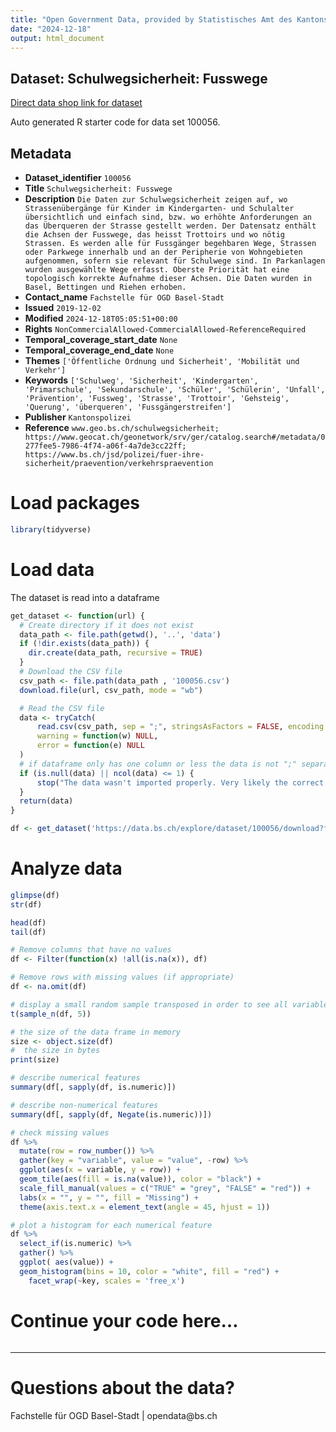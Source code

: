 ```yaml
---
title: "Open Government Data, provided by Statistisches Amt des Kantons Basel-Stadt - Fachstelle OGD"
date: "2024-12-18"
output: html_document
---
```


## Dataset: Schulwegsicherheit: Fusswege

[Direct data shop link for dataset](https://data.bs.ch/explore/dataset/100056)

Auto generated R starter code for data set 100056.

## Metadata

- **Dataset_identifier** `100056`
- **Title** `Schulwegsicherheit: Fusswege`
- **Description** `Die Daten zur Schulwegsicherheit zeigen auf, wo Strassenübergänge für Kinder im Kindergarten- und Schulalter übersichtlich und einfach sind, bzw. wo erhöhte Anforderungen an das Überqueren der Strasse gestellt werden. Der Datensatz enthält die Achsen der Fusswege, das heisst Trottoirs und wo nötig Strassen. Es werden alle für Fussgänger begehbaren Wege, Strassen oder Parkwege innerhalb und an der Peripherie von Wohngebieten aufgenommen, sofern sie relevant für Schulwege sind. In Parkanlagen wurden ausgewählte Wege erfasst. Oberste Priorität hat eine topologisch korrekte Aufnahme dieser Achsen. Die Daten wurden in Basel, Bettingen und Riehen erhoben.`
- **Contact_name** `Fachstelle für OGD Basel-Stadt`
- **Issued** `2019-12-02`
- **Modified** `2024-12-18T05:05:51+00:00`
- **Rights** `NonCommercialAllowed-CommercialAllowed-ReferenceRequired`
- **Temporal_coverage_start_date** `None`
- **Temporal_coverage_end_date** `None`
- **Themes** `['Öffentliche Ordnung und Sicherheit', 'Mobilität und Verkehr']`
- **Keywords** `['Schulweg', 'Sicherheit', 'Kindergarten', 'Primarschule', 'Sekundarschule', 'Schüler', 'Schülerin', 'Unfall', 'Prävention', 'Fussweg', 'Strasse', 'Trottoir', 'Gehsteig', 'Querung', 'überqueren', 'Fussgängerstreifen']`
- **Publisher** `Kantonspolizei`
- **Reference** `www.geo.bs.ch/schulwegsicherheit; https://www.geocat.ch/geonetwork/srv/ger/catalog.search#/metadata/0277fee5-7986-4f74-a06f-4a7de3cc22ff; https://www.bs.ch/jsd/polizei/fuer-ihre-sicherheit/praevention/verkehrspraevention`


# Load packages

```r

library(tidyverse)
```

# Load data

The dataset is read into a dataframe

```r
get_dataset <- function(url) {
  # Create directory if it does not exist
  data_path <- file.path(getwd(), '..', 'data')
  if (!dir.exists(data_path)) {
    dir.create(data_path, recursive = TRUE)
  }
  # Download the CSV file
  csv_path <- file.path(data_path , '100056.csv')
  download.file(url, csv_path, mode = "wb")

  # Read the CSV file
  data <- tryCatch(
      read.csv(csv_path, sep = ";", stringsAsFactors = FALSE, encoding = "UTF-8"),
      warning = function(w) NULL,
      error = function(e) NULL
  )
  # if dataframe only has one column or less the data is not ";" separated
  if (is.null(data) || ncol(data) <= 1) {
      stop("The data wasn't imported properly. Very likely the correct separator couldn't be found.\nPlease check the dataset manually and adjust the code.")
  }
  return(data)
}
```

```r

df <- get_dataset('https://data.bs.ch/explore/dataset/100056/download?format=csv&timezone=Europe%2FZurich')

```

# Analyze data

```r

glimpse(df)
str(df)

head(df)
tail(df)

```

```r
# Remove columns that have no values
df <- Filter(function(x) !all(is.na(x)), df)

# Remove rows with missing values (if appropriate)
df <- na.omit(df)
```

```r
# display a small random sample transposed in order to see all variables
t(sample_n(df, 5))
```

```r
# the size of the data frame in memory
size <- object.size(df)
#  the size in bytes
print(size)
```

```r
# describe numerical features
summary(df[, sapply(df, is.numeric)])
```

```r
# describe non-numerical features
summary(df[, sapply(df, Negate(is.numeric))])
```

```r
# check missing values
df %>%
  mutate(row = row_number()) %>%
  gather(key = "variable", value = "value", -row) %>%
  ggplot(aes(x = variable, y = row)) +
  geom_tile(aes(fill = is.na(value)), color = "black") +
  scale_fill_manual(values = c("TRUE" = "grey", "FALSE" = "red")) +
  labs(x = "", y = "", fill = "Missing") +
  theme(axis.text.x = element_text(angle = 45, hjust = 1))
```

```r
# plot a histogram for each numerical feature
df %>%
  select_if(is.numeric) %>%
  gather() %>%
  ggplot( aes(value)) +
  geom_histogram(bins = 10, color = "white", fill = "red") +
    facet_wrap(~key, scales = 'free_x')
```

# Continue your code here...

```r

```
------------------------------------------------------------------------

# Questions about the data?

Fachstelle für OGD Basel-Stadt | opendata@bs.ch

